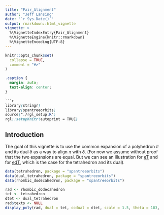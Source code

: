 ```yaml
---
title: "Pair_Alignment"
author: "Jeff Lansing"
date: "`r Sys.Date()`"
output: rmarkdown::html_vignette
vignette: >
  %\VignetteIndexEntry{Pair_Alignment}
  %\VignetteEngine{knitr::rmarkdown}
  %\VignetteEncoding{UTF-8}
---
```


```r
knitr::opts_chunk$set(
  collapse = TRUE,
  comment = "#>"
)
```

```css
.caption {
  margin: auto;
  text-align: center;
}

```r
library(stringr)
library(spantreeorbits)
source("./rgl_setup.R")
rgl::setupKnitr(autoprint = TRUE)
```

## Introduction

The goal of this vignette is to use the common expansion of a polyhedron $\pi$ and its dual $\delta$ as a way to align $\pi$ with $\delta$. (For now we assume without proof that the two expansions are equal. But we can see an illustration for [eT](https://levskaya.github.io/polyhedronisme/?recipe=eT) and for [edT](https://levskaya.github.io/polyhedronisme/?recipe=edT), which is the case for the tetrahedron and its dual).

```r
data(tetrahedron, package = "spantreeorbits")
data(dual_tetrahedron, package = "spantreeorbits")
data(rhombic_dodecahedron, package = "spantreeorbits")
```

```r
rad <- rhombic_dodecahedron
tet <- tetrahedron
dtet <- dual_tetrahedron
rad$texts <- NULL
display_poly(rad, dual = tet, codual = dtet, scale = 1.5, theta = 103, phi = 7, zoom = 0.65)
```

